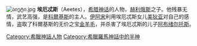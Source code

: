 [[File:აიეტი.jpg|thumb]]
'''埃厄忒斯'''（Aeetes），[[希腊神话|希腊神话]]的人物，[[赫利俄斯|赫利俄斯]]之子。他残暴无情，武艺高强，是[[科爾基斯|科爾基斯]]的主人。[[伊阿宋|伊阿宋]]利用埃厄忒斯女儿[[美狄亚|美狄亚]]对自己的感情，盗取了科爾基斯的无价之宝[[金羊毛|金羊毛]]，并杀害了埃厄忒斯的儿子[[阿布绪尔托斯|阿布绪尔托斯]]。

{{阿耳戈船英雄}}

{{Authority control}}
[[Category:希臘神話人物|Category:希臘神話人物]]
[[Category:希臘羅馬神話中的半神|Category:希臘羅馬神話中的半神]]